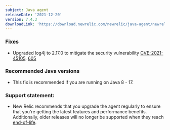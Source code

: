 ```yaml
---
subject: Java agent
releaseDate: '2021-12-20'
version: 7.4.3
downloadLink: 'https://download.newrelic.com/newrelic/java-agent/newrelic-agent/7.4.3/'
---
```


### Fixes
* Upgraded log4j to 2.17.0 to mitigate the security vulnerability [CVE-2021-45105](https://github.com/advisories/GHSA-p6xc-xr62-6r2g). [605](https://github.com/newrelic/newrelic-java-agent/issues/605)

### Recommended Java versions
* This fix is recommended if you are running on Java 8 - 17.

### Support statement:
* New Relic recommends that you upgrade the agent regularly to ensure that you're getting the latest features and
  performance benefits. Additionally, older releases will no longer be supported when they reach
  [end-of-life](https://docs.newrelic.com/docs/using-new-relic/cross-product-functions/install-configure/notification-changes-new-relic-saas-features-distributed-software/).

